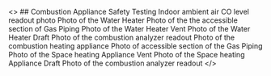 <>
    <ShowOrHide visible={props.data.combustion_safety_tests}>
        ## Combustion Appliance Safety Testing
    </ShowOrHide>
    <Repeatable path="combustion_safety_tests">
        <LabelValue label="Appliance Type" path="appliance_type" />
        <Photo
            id="indoor_ambient_air_co_level_photo"
            label="Indoor ambient air CO level - Photo"
        >
            Indoor ambient air CO level readout photo
        </Photo>
        <LabelValue
            label="Does the ambient CO test pass?"
            path="ambient_CO_test"
        />
        <ShowOrHide path="appliance_type" value="Gas/Oil Water Heater">
            <Photo id="water_heater_photo" label="Water heater - Photo">
                Photo of the Water Heater
            </Photo>
            <Photo
                id="water_heater_pipe_connection_leak_check_photo"
                label="Pipe Connection Leak Check - Photo"
            >
                Photo of the the accessible section of Gas Piping
            </Photo>
            <LabelValue
                label="Does the gas leak detection test pass?"
                path="water_heater_gas_leak_detection_test"
            />
            <Photo
                id="water_heater_vent_photo"
                label="Water Heater Vent - Photo"
            >
                Photo of the Water Heater Vent
            </Photo>
            <Photo
                id="water_heater_draft_photo"
                label="Water Heater Draft – Photo"
            >
                Photo of the Water Heater Draft
            </Photo>
            <LabelValue
                label="Does the spillage test(s) pass?"
                path="water_heater_spillage_test"
            />
            <Photo
                id="water_heater_co_measurement_photo"
                label="Water heater CO measurement – Photo"
            >
                Photo of the combustion analyzer readout
            </Photo>
            <LabelValue
                label="Does the undiluted CO test pass?"
                path="water_heater_undiluted_CO_test"
            />
        </ShowOrHide>
        <ShowOrHide path="appliance_type" value="Gas/Oil Furnace/Boiler">
            <Photo
                id="space_heating_appliance_photo"
                label="Space Heating Appliance - Photo"
            >
                Photo of the combustion heating appliance
            </Photo>
            <Photo
                id="space_heating_pipe_connection_leak_check_photo"
                label="Pipe Connection Leak Check - Photo"
            >
                Photo of accessible section of the Gas Piping
            </Photo>
            <LabelValue
                label="Does the gas leak detection test pass?"
                path="space_heating_gas_leak_detection_test"
            />
            <Photo
                id="space_heating_appliance_vent_photo"
                label="Space heating Appliance Vent - Photo"
            >
                Photo of the Space heating Appliance Vent
            </Photo>
            <Photo
                id="space_heating_appliance_draft_photo"
                label="Space heating Appliance Draft – Photo"
            >
                Photo of the Space heating Appliance Draft
            </Photo>
            <LabelValue
                label="Does the spillage test(s) pass?"
                path="space_heating_spillage_test"
            />
            <Photo
                id="space_heating_appliance_co_measurement_photo"
                label="Space heating Appliance CO measurement – Photo"
            >
                Photo of the combustion analyzer readout
            </Photo>
            <LabelValue
                label="Does the undiluted CO test pass?"
                path="space_heating_undiluted_CO_test"
            />
        </ShowOrHide>
    </Repeatable>
</>
